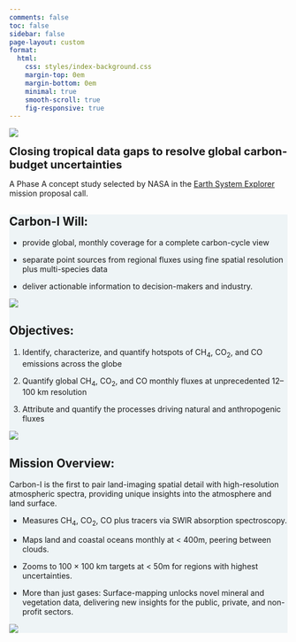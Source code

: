 ```yaml
---
comments: false
toc: false
sidebar: false
page-layout: custom
format:
  html:
    css: styles/index-background.css
    margin-top: 0em
    margin-bottom: 0em
    minimal: true
    smooth-scroll: true
    fig-responsive: true
---
```


:::: {.hero .hero-gradient .hero-home}
::: {.container .mb-5}
![](/img/Logo-White2.png){.img-fluid style="max-width:35rem;"} 

[**Closing tropical data gaps to resolve global carbon-budget uncertainties**]{.ps-2 style="font-size:1.25rem;"}
:::
::::

::: {.container .text-start .mx-auto .my-5 .w-50}
A Phase A concept study selected by NASA in the [Earth System Explorer](https://explorers.larc.nasa.gov/2023ESE/index.html) mission proposal call.
:::

::::: {.wrapper style="background-color: #EEF4F6;"}
::::{.container .grid .mission .border-bottom .py-5}
::: {.g-col-6 .justify-content-center}
# **Carbon-I Will:**

-   provide global, monthly coverage for a complete carbon-cycle view

-   separate point sources from regional fluxes using fine spatial resolution plus multi-species data

-   deliver actionable information to decision-makers and industry.

:::

::: {.g-col-6 .align-items-end} 
![](img/CarbonI-anim_whiteBG_small.gif){.img-fluid .mission-image-frame}
:::
::::

::::{.grid .mission .container .border-bottom .py-5}
::: {.g-col-6 .order-md-2 }
# **Objectives:**


1. Identify, characterize, and quantify hotspots of CH<sub>4</sub>, CO<sub>2</sub>, and CO emissions across the globe

2. Quantify global CH<sub>4</sub>, CO<sub>2</sub>, and CO monthly fluxes at unprecedented 12–100 km resolution

3. Attribute and quantify the processes driving natural and anthropogenic fluxes

:::

::: {.g-col-6 .order-md-1 .justify-content-center}
![](img/tCH4_CI-18383.png){.img-fluid .mission-image-frame} 
:::
::::


::::{.grid .mission .container .py-5}
::: {.g-col-6 .justify-content-center}
# **Mission Overview:**

Carbon-I is the first to pair land-imaging spatial detail with high-resolution atmospheric spectra, providing unique insights into the atmosphere and land surface.

-  Measures CH<sub>4</sub>, CO<sub>2</sub>, CO plus tracers via SWIR absorption spectroscopy.

-  Maps land and coastal oceans monthly at < 400m, peering between clouds.

-  Zooms to 100 × 100 km targets at < 50m for regions with highest uncertainties.

-  More than just gases: Surface-mapping unlocks novel mineral and vegetation data, delivering new insights for the public, private, and non-profit sectors.


:::

::: {.g-col-6 .align-items-end}
![](img/Target.jpg){.img-fluid .mission-image-frame}
:::
::::

:::::

<!-- Transition for section content-->

```{=html}
<script>
const observer = new IntersectionObserver(
  (entries) => {
    entries.forEach(entry => {
      if (entry.isIntersecting) {
        if (entry.boundingClientRect.top > 0 && entry.boundingClientRect.bottom > window.innerHeight) {
          entry.target.classList.add('animate', 'show');
        } else {
          entry.target.classList.add('show');      // no animation
        }
      }
    });
  },
  { threshold: 0.2 } // when 0.2 of the content appears in viewport, fire callback
);

document.querySelectorAll('.mission').forEach(el => { 
  observer.observe(el)
});

const nav = document.querySelector('.navbar');

window.addEventListener('scroll', () => {
  if (window.scrollY > 10) {
    nav.classList.add('compact');
  } else {
    nav.classList.remove('compact');
  }
});
</script>
```